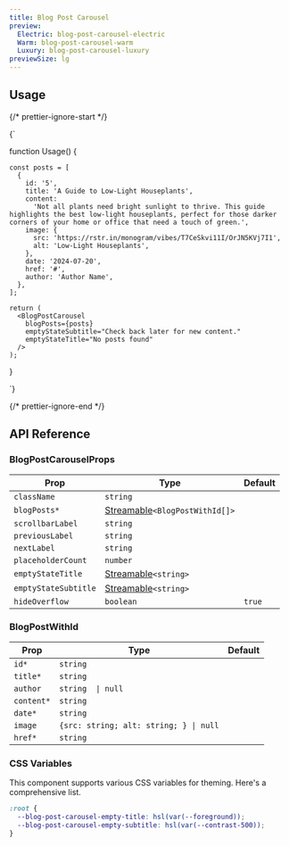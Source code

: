 ```yaml
---
title: Blog Post Carousel
preview:
  Electric: blog-post-carousel-electric
  Warm: blog-post-carousel-warm
  Luxury: blog-post-carousel-luxury
previewSize: lg
---
```


## Usage

{/* prettier-ignore-start */}

<CodeBlock lang="ts">{`

function Usage() {

    const posts = [
      {
        id: '5',
        title: 'A Guide to Low-Light Houseplants',
        content:
          'Not all plants need bright sunlight to thrive. This guide highlights the best low-light houseplants, perfect for those darker corners of your home or office that need a touch of green.',
        image: {
          src: 'https://rstr.in/monogram/vibes/T7CeSkvi11I/OrJN5KVj7I1',
          alt: 'Low-Light Houseplants',
        },
        date: '2024-07-20',
        href: '#',
        author: 'Author Name',
      },
    ];

    return (
      <BlogPostCarousel
        blogPosts={posts}
        emptyStateSubtitle="Check back later for new content."
        emptyStateTitle="No posts found"
      />
    );
}

`}
</CodeBlock>

{/* prettier-ignore-end */}

## API Reference

### BlogPostCarouselProps

| Prop                 | Type                                                                                                       | Default |
| -------------------- | ---------------------------------------------------------------------------------------------------------- | ------- |
| `className`          | `string`                                                                                                   |         |
| `blogPosts*`         | [Streamable](/docs/soul/streamable)`<BlogPostWithId[]>` <Tooltip content="see BlogPostWithId type below"/> |         |
| `scrollbarLabel`     | `string`                                                                                                   |         |
| `previousLabel`      | `string`                                                                                                   |         |
| `nextLabel`          | `string`                                                                                                   |         |
| `placeholderCount`   | `number`                                                                                                   |         |
| `emptyStateTitle`    | [Streamable](/docs/soul/streamable)`<string>`                                                              |         |
| `emptyStateSubtitle` | [Streamable](/docs/soul/streamable)`<string>`                                                              |         |
| `hideOverflow`       | `boolean`                                                                                                  | `true`  |

### BlogPostWithId

| Prop       | Type                                   | Default |
| ---------- | -------------------------------------- | ------- |
| `id*`      | `string`                               |         |
| `title*`   | `string`                               |         |
| `author`   | `string  \| null`                      |
| `content*` | `string`                               |         |
| `date*`    | `string`                               |         |
| `image`    | `{src: string; alt: string; } \| null` |         |
| `href*`    | `string`                               |         |

### CSS Variables

This component supports various CSS variables for theming. Here's a comprehensive list.

```css
:root {
  --blog-post-carousel-empty-title: hsl(var(--foreground));
  --blog-post-carousel-empty-subtitle: hsl(var(--contrast-500));
}
```
